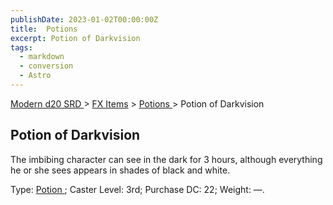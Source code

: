 ```yaml
---
publishDate: 2023-01-02T00:00:00Z
title:  Potions 
excerpt: Potion of Darkvision
tags:
  - markdown
  - conversion
  - Astro
---
```


[ Modern d20 SRD ](/#modernD20) > [ FX Items](modern-d20-srd-fx-items-index) > [ Potions ](modern-d20-srd-fx-items-potions) > Potion of Darkvision

##  Potion of Darkvision

The imbibing character can see in the dark for 3 hours, although everything he
or she sees appears in shades of black and white.

Type: [ Potion ](modern-d20-srd-fx-items-potions) ; Caster Level: 3rd;
Purchase DC: 22; Weight: —.


